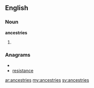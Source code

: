 ==English==

===Noun===
'''ancestries'''

# {{plural of|[[ancestry]]}}

===Anagrams===
* {{alphagram|aceeinrsst}}
* [[resistance#English|resistance]]

[[ar:ancestries]]
[[my:ancestries]]
[[sv:ancestries]]